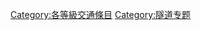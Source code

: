 {{catmore1|[[Wikipedia:隧道专题|Wikipedia:隧道专题]]}}
{{Articles by Quality| topic=隧道|project=隧道|format=TOC}}
{{Wikipedia category}}
{{emptycat}}

[[Category:各等級交通條目|Category:各等級交通條目]]
[[Category:隧道专题|Category:隧道专题]]